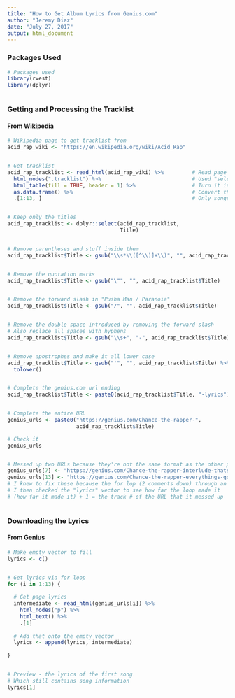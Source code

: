 ```yaml
---
title: "How to Get Album Lyrics from Genius.com"
author: "Jeremy Diaz"
date: "July 27, 2017"
output: html_document
---
```


### Packages Used

```r



# Packages used
library(rvest)
library(dplyr)



````

### Getting and Processing the Tracklist
#### From Wikipedia

```r



# Wikipedia page to get tracklist from
acid_rap_wiki <- "https://en.wikipedia.org/wiki/Acid_Rap"


# Get tracklist
acid_rap_tracklist <- read_html(acid_rap_wiki) %>%         # Read page
  html_nodes(".tracklist") %>%                             # Used "selectorgadget chrome extension" to know this
  html_table(fill = TRUE, header = 1) %>%                  # Turn it into a table in R
  as.data.frame() %>%                                      # Convert that to data.frame
  .[1:13, ]                                                # Only songs, not total length


# Keep only the titles
acid_rap_tracklist <- dplyr::select(acid_rap_tracklist,
                                    Title)


# Remove parentheses and stuff inside them  
acid_rap_tracklist$Title <- gsub("\\s*\\([^\\)]+\\)", "", acid_rap_tracklist$Title)


# Remove the quotation marks
acid_rap_tracklist$Title <- gsub("\"", "", acid_rap_tracklist$Title)


# Remove the forward slash in "Pusha Man / Paranoia"
acid_rap_tracklist$Title <- gsub("/", "", acid_rap_tracklist$Title)


# Remove the double space introduced by removing the forward slash
# Also replace all spaces with hyphens
acid_rap_tracklist$Title <- gsub("\\s+", "-", acid_rap_tracklist$Title)


# Remove apostrophes and make it all lower case
acid_rap_tracklist$Title <- gsub("'", "", acid_rap_tracklist$Title) %>%
  tolower()


# Complete the genius.com url ending
acid_rap_tracklist$Title <- paste0(acid_rap_tracklist$Title, "-lyrics")


# Complete the entire URL
genius_urls <- paste0("https://genius.com/Chance-the-rapper-", 
                      acid_rap_tracklist$Title)

# Check it
genius_urls


# Messed up two URLs because they're not the same format as the other pages
genius_urls[7] <- "https://genius.com/Chance-the-rapper-interlude-thats-love-lyrics"
genius_urls[13] <- "https://genius.com/Chance-the-rapper-everythings-good-good-ass-outro-lyrics"
# I knew to fix these because the for lop (2 comments down) through an error
# I then checked the "lyrics" vector to see how far the loop made it
# (how far it made it) + 1 = the track # of the URL that it messed up



```

### Downloading the Lyrics
#### From Genius

```r



# Make empty vector to fill
lyrics <- c()


# Get lyrics via for loop
for (i in 1:13) {
  
  # Get page lyrics
  intermediate <- read_html(genius_urls[i]) %>%
    html_nodes("p") %>%
    html_text() %>%
    .[1]
  
  # Add that onto the empty vector
  lyrics <- append(lyrics, intermediate)
  
}


# Preview - the lyrics of the first song
# Which still contains song information
lyrics[1]



```

